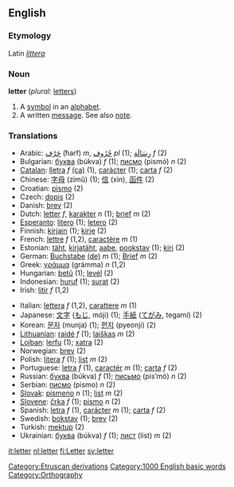 ==English==

===Etymology===
Latin ''[[littera]]''

===Noun===
'''letter'''  (''plural:'' [[letters]])
# A [[symbol]] in an [[alphabet]].
# A written [[message]]. See also [[note]].

===Translations===
{{top}}
*Arabic: [[حرف|حَرْف]] (ħarf) ''m'', [[حروف|حُرُوف]] {{IPAchar|(ħurúːf)}} ''pl'' (1); [[رسالة|رِسَالَة]] {{IPAchar|(risáːla)}} ''f'' (2)
*Bulgarian: [[буква]] (búkva) ''f'' (1); [[писмо]] (pismó) ''n'' (2)
*[[Catalan]]: [[lletra]] ''f'' [[:ca:lletra|(ca)]] (1), [[caràcter]] (1); [[carta]] ''f'' (2)
*Chinese: [[字母]] (zìmǔ) (1); [[信]] (xìn), [[函件]] (2)
*Croatian: [[pismo]] (2)
*Czech: [[dopis]] (2)
*Danish: [[brev]] (2)
*Dutch: [[letter#Dutch|letter]] ''f'', [[karakter]] ''n'' (1); [[brief]] ''m'' (2)
*[[Esperanto]]: [[litero]] (1); [[letero]] (2)
*Finnish: [[kirjain]] (1); [[kirje]] (2)
*French: [[lettre]] ''f'' (1,2), [[caractère]] ''m'' (1)
*Estonian: [[täht]], [[kirjatäht]], [[aabe]], [[pookstav]] (1); [[kiri]] (2)
*German: [[Buchstabe]] [[:de:Buchstabe|(de)]] ''m'' (1); [[Brief]] ''m'' (2)
*Greek: [[γράμμα]] (grámma) ''n'' (1,2)
*Hungarian: [[betű]] (1); [[levél]] (2)
*Indonesian: [[huruf]] (1); [[surat]] (2)
*Irish: [[litir]] ''f'' (1,2)
{{mid}}
*Italian: [[lettera]] ''f'' (1,2), [[carattere]] ''m'' (1)
*Japanese: [[文字]] ([[もじ]], móji) (1); [[手紙]] ([[てがみ]], tegamí) (2)
*Korean: [[문자]] (munja) (1); [[편지]] (pyeonji) (2)
*[[Lithuanian]]: [[raidė]] ''f'' (1); [[laiškas]] ''m'' (2)
*[[Lojban]]: [[lerfu]] (1); [[xatra]] (2)
*Norwegian: [[brev]] (2)
*Polish: [[litera]] ''f'' (1); [[list]] ''m'' (2)
*Portuguese: [[letra]] ''f'' (1), [[caractér]] ''m'' (1); [[carta]] ''f'' (2)
*Russian: [[буква]] (búkva) ''f'' (1); [[письмо]] (pis’mó) ''n'' (2)
*Serbian: [[писмо]] (pismo) ''n'' (2)
*[[Slovak]]: [[písmeno]] ''n'' (1); [[list]] ''m'' (2)
*[[Slovene]]: [[črka]] ''f'' (1); [[pismo]] ''n'' (2)
*Spanish: [[letra]] ''f'' (1), [[carácter]] ''m'' (1); [[carta]] ''f'' (2)
*Swedish: [[bokstav]] (1); [[brev]] (2)
*Turkish: [[mektup]] (2)
*Ukrainian: [[буква]] (búkva) ''f'' (1); [[лист]] (list) ''m'' (2)
{{bottom}}
[[Category:Etruscan derivations]]
[[Category:1000 English basic words]]
[[Category:Orthography]]

[[it:letter]]
[[nl:letter]]
[[fi:Letter]]
[[sv:letter]]
